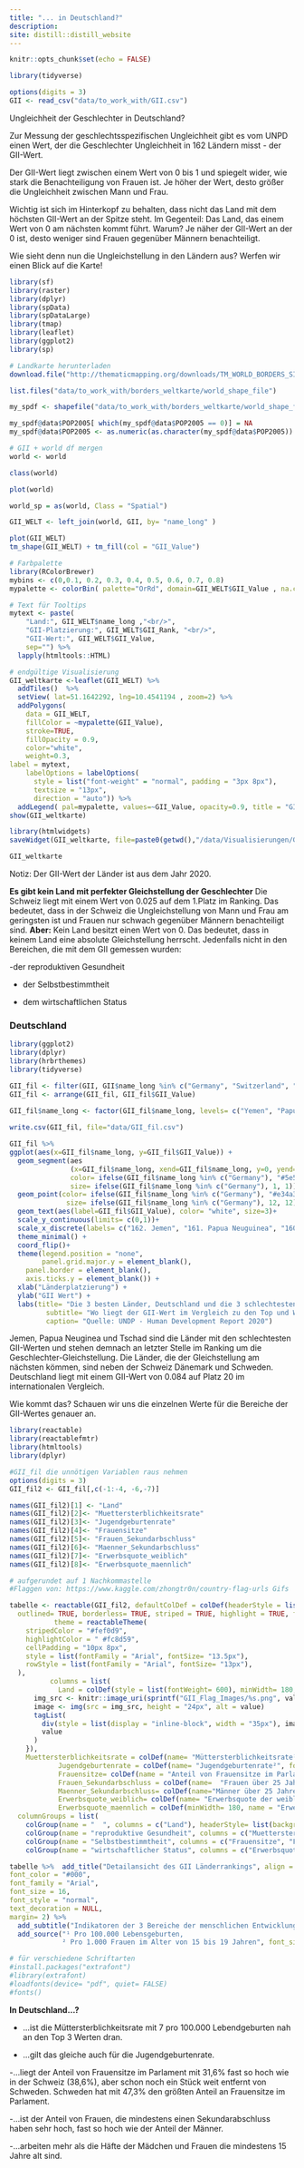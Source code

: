 ```yaml
---
title: "... in Deutschland?"
description:
site: distill::distill_website
---
```


```r
knitr::opts_chunk$set(echo = FALSE)
```

```r
library(tidyverse)

options(digits = 3)
GII <- read_csv("data/to_work_with/GII.csv")
```
Ungleichheit der Geschlechter in Deutschland?

Zur Messung der geschlechtsspezifischen Ungleichheit gibt es vom UNPD einen Wert, der die Geschlechter Ungleichheit in 162 Ländern misst - der GII-Wert.

Der GII-Wert liegt zwischen einem Wert von 0 bis 1 und spiegelt wider, wie stark die Benachteiligung von Frauen ist. Je höher der Wert, desto größer die Ungleichheit zwischen Mann und Frau. 

Wichtig ist sich im Hinterkopf zu behalten, dass nicht das Land mit dem höchsten GII-Wert an der Spitze steht. Im Gegenteil: Das Land, das einem Wert von 0 am nächsten kommt führt. Warum? Je näher der GII-Wert an der 0 ist, desto weniger sind Frauen gegenüber Männern benachteiligt.

Wie sieht denn nun die Ungleichstellung in den Ländern aus? Werfen wir einen Blick auf die Karte!

```r
library(sf)
library(raster)
library(dplyr)
library(spData)
library(spDataLarge)
library(tmap)    
library(leaflet) 
library(ggplot2)
library(sp)

# Landkarte herunterladen 
download.file("http://thematicmapping.org/downloads/TM_WORLD_BORDERS_SIMPL-0.3.zip",  destfile=("data/to_work_with/borders_weltkarte/world_shape_file.zip"))

list.files("data/to_work_with/borders_weltkarte/world_shape_file")

my_spdf <- shapefile("data/to_work_with/borders_weltkarte/world_shape_file/TM_WORLD_BORDERS_SIMPL-0.3.shp")

my_spdf@data$POP2005[ which(my_spdf@data$POP2005 == 0)] = NA
my_spdf@data$POP2005 <- as.numeric(as.character(my_spdf@data$POP2005)) / 1000000 %>% round(2)

# GII + world df mergen
world <- world

class(world)

plot(world)

world_sp = as(world, Class = "Spatial")

GII_WELT <- left_join(world, GII, by= "name_long" )

plot(GII_WELT)
tm_shape(GII_WELT) + tm_fill(col = "GII_Value")

# Farbpalette
library(RColorBrewer)
mybins <- c(0,0.1, 0.2, 0.3, 0.4, 0.5, 0.6, 0.7, 0.8)
mypalette <- colorBin( palette="OrRd", domain=GII_WELT$GII_Value , na.color="gainsboro", bins=mybins)

# Text für Tooltips
mytext <- paste(
    "Land:", GII_WELT$name_long ,"<br/>", 
    "GII-Platzierung:", GII_WELT$GII_Rank, "<br/>", 
    "GII-Wert:", GII_WELT$GII_Value, 
    sep="") %>%
  lapply(htmltools::HTML)
```

```r
# endgültige Visualisierung
GII_weltkarte <-leaflet(GII_WELT) %>% 
  addTiles()  %>% 
  setView( lat=51.1642292, lng=10.4541194 , zoom=2) %>%
  addPolygons(
    data = GII_WELT,
    fillColor = ~mypalette(GII_Value), 
    stroke=TRUE, 
    fillOpacity = 0.9, 
    color="white", 
    weight=0.3,
label = mytext,
    labelOptions = labelOptions( 
      style = list("font-weight" = "normal", padding = "3px 8px"), 
      textsize = "13px", 
      direction = "auto")) %>%
  addLegend( pal=mypalette, values=~GII_Value, opacity=0.9, title = "GII Wert", position = "bottomleft", na.label = "Kein Wert" )
show(GII_weltkarte)

library(htmlwidgets)
saveWidget(GII_weltkarte, file=paste0(getwd(),"/data/Visualisierungen/GII_weltkarte.html"))

GII_weltkarte

```
Notiz: Der GII-Wert der Länder ist aus dem Jahr 2020.

**Es gibt kein Land mit perfekter Gleichstellung der Geschlechter**
Die Schweiz liegt mit einem Wert von 0.025 auf dem 1.Platz im Ranking. Das bedeutet, dass in der Schweiz die Ungleichstellung von Mann und Frau am geringsten ist und Frauen nur schwach gegenüber Männern benachteiligt sind. 
**Aber:** Kein Land besitzt einen Wert von 0. Das bedeutet, dass in keinem Land eine absolute Gleichstellung herrscht. Jedenfalls nicht in den Bereichen, die mit dem GII gemessen wurden: 

-der reproduktiven Gesundheit

- der Selbstbestimmtheit 

- dem wirtschaftlichen Status



### Deutschland

```r

library(ggplot2)
library(dplyr)
library(hrbrthemes)
library(tidyverse)

GII_fil <- filter(GII, GII$name_long %in% c("Germany", "Switzerland", "Sweden", "Denmark", "Yemen", "Papua New Guinea", "Chad"))  
GII_fil <- arrange(GII_fil, GII_fil$GII_Value)
  
GII_fil$name_long <- factor(GII_fil$name_long, levels= c("Yemen", "Papua New Guinea", "Chad", "Germany", "Sweden", "Denmark", "Switzerland"))

write.csv(GII_fil, file="data/GII_fil.csv")

GII_fil %>%  
ggplot(aes(x=GII_fil$name_long, y=GII_fil$GII_Value)) +
  geom_segment(aes
               (x=GII_fil$name_long, xend=GII_fil$name_long, y=0, yend=GII_fil$GII_Value),
               color= ifelse(GII_fil$name_long %in% c("Germany"), "#5e5a57", "#5e5a57"),
               size= ifelse(GII_fil$name_long %in% c("Germany"), 1, 1)) +
  geom_point(color= ifelse(GII_fil$name_long %in% c("Germany"), "#e34a33", "#fc8d59"),
              size= ifelse(GII_fil$name_long %in% c("Germany"), 12, 12), stroke=2, col= 1, shape=16)+
  geom_text(aes(label=GII_fil$GII_Value), color= "white", size=3)+
  scale_y_continuous(limits= c(0,1))+
  scale_x_discrete(labels= c("162. Jemen", "161. Papua Neuguinea", "160. Tschad", "20. Deutschland", "3. Schweden", "2. Dänemark", "1. Schweiz"))+
  theme_minimal() + 
  coord_flip()+
  theme(legend.position = "none",
        panel.grid.major.y = element_blank(),
    panel.border = element_blank(),
    axis.ticks.y = element_blank()) +
  xlab("Länderplatzierung") + 
  ylab("GII Wert") +
  labs(title= "Die 3 besten Länder, Deutschland und die 3 schlechtesten Länder",
         subtitle= "Wo liegt der GII-Wert im Vergleich zu den Top und Worst 3 Ländern?",
         caption= "Quelle: UNDP - Human Development Report 2020") 
```


Jemen, Papua Neuginea und Tschad sind die Länder mit den schlechtesten GII-Werten und stehen demnach an letzter Stelle im Ranking um die Geschlechter-Gleichstellung. Die Länder, die der Gleichstellung am nächsten kömmen, sind neben der Schweiz Dänemark und Schweden. Deutschland liegt mit einem GII-Wert von 0.084 auf Platz 20 im internationalen Vergleich.

Wie kommt das? Schauen wir uns die einzelnen Werte für die Bereiche der GII-Wertes genauer an.

```r
library(reactable)
library(reactablefmtr)
library(htmltools)
library(dplyr)

#GII_fil die unnötigen Variablen raus nehmen
options(digits = 3)
GII_fil2 <- GII_fil[,c(-1:-4, -6,-7)]

names(GII_fil2)[1] <- "Land"
names(GII_fil2)[2]<- "Muettersterblichkeitsrate"
names(GII_fil2)[3]<- "Jugendgeburtenrate"
names(GII_fil2)[4]<- "Frauensitze"
names(GII_fil2)[5]<- "Frauen_Sekundarbschluss"
names(GII_fil2)[6]<- "Maenner_Sekundarbschluss"
names(GII_fil2)[7]<- "Erwerbsquote_weiblich"
names(GII_fil2)[8]<- "Erwerbsquote_maennlich"

# aufgerundet auf 1 Nachkommastelle
#Flaggen von: https://www.kaggle.com/zhongtr0n/country-flag-urls Gifs 

tabelle <- reactable(GII_fil2, defaultColDef = colDef(headerStyle = list(background = "#fc8d59", color= "white"), align= "left", minWidth = 175),
  outlined= TRUE, borderless= TRUE, striped = TRUE, highlight = TRUE, fullWidth=TRUE, resizable=FALSE,
           theme = reactableTheme(
    stripedColor = "#fef0d9",
    highlightColor = " #fc8d59",
    cellPadding = "10px 8px",
    style = list(fontFamily = "Arial", fontSize= "13.5px"),
    rowStyle = list(fontFamily = "Arial", fontSize= "13px"),
  ),
          columns = list(
            Land = colDef(style = list(fontWeight= 600), minWidth= 180, cell = function(value) {
      img_src <- knitr::image_uri(sprintf("GII_Flag_Images/%s.png", value))
      image <- img(src = img_src, height = "24px", alt = value)
      tagList(
        div(style = list(display = "inline-block", width = "35px"), image),
        value
      )
    }),
    Muettersterblichkeitsrate = colDef(name= "Müttersterblichkeitsrate¹",format = colFormat(digits = 0), align= "right" ),
            Jugendgeburtenrate = colDef(name= "Jugendgeburtenrate²", format = colFormat(digits = 1), align = "right" ),
            Frauensitze= colDef(name = "Anteil von Frauensitze im Parlament", format = colFormat(suffix = "%", digits = 1), align = "right"),
            Frauen_Sekundarbschluss = colDef(name=  "Frauen über 25 Jahren mit mindestens Sekundarbschluss", format = colFormat(suffix = "%", digits = 1), align= "right"), 
            Maenner_Sekundarbschluss= colDef(name="Männer über 25 Jahren mit mindestens Sekundarbschluss", format = colFormat(suffix = "%", digits = 1), align = "right"),
            Erwerbsquote_weiblich= colDef(name= "Erwerbsquote der weiblichen Bevölkerung über 15 Jahren", format = colFormat(suffix = "%", digits = 1), align = "right"),
            Erwerbsquote_maennlich = colDef(minWidth= 180, name = "Erwerbsquote der männlichen Bevölkerung über 15 Jahren", format = colFormat(suffix = "%", digits = 1), align = "right")),
  columnGroups = list(
    colGroup(name = "  ", columns = c("Land"), headerStyle= list(background = "#fc8d59", color= "white", fontSize= "13px")),
    colGroup(name = "reproduktive Gesundheit", columns = c("Muettersterblichkeitsrate", "Jugendgeburtenrate"),headerStyle= list(background = "#fc8d59", color= "white", fontSize= "14px")),
    colGroup(name = "Selbstbestimmtheit", columns = c("Frauensitze", "Frauen_Sekundarbschluss","Maenner_Sekundarbschluss"),headerStyle= list(background = "#fc8d59", color= "white", fontSize= "14px")),
    colGroup(name = "wirtschaftlicher Status", columns = c("Erwerbsquote_weiblich", "Erwerbsquote_maennlich"), headerStyle= list(background = "#fc8d59", color= "white", fontSize= "14px"))))

tabelle %>%  add_title("Detailansicht des GII Länderrankings", align = "left",
font_color = "#000",
font_family = "Arial",
font_size = 16,
font_style = "normal",
text_decoration = NULL,
margin= 2) %>% 
  add_subtitle("Indikatoren der 3 Bereiche der menschlichen Entwicklung", font_size = 15) %>% 
  add_source("¹ Pro 100.000 Lebensgeburten, 
             ² Pro 1.000 Frauen im Alter von 15 bis 19 Jahren", font_size= 13)

# für verschiedene Schriftarten
#install.packages("extrafont")
#library(extrafont)
#loadfonts(device= "pdf", quiet= FALSE)
#fonts()
```

**In Deutschland...?**

- ...ist die Müttersterblichkeitsrate mit 7 pro 100.000 Lebendgeburten nah an den Top 3 Werten dran.

- ...gilt das gleiche auch für die Jugendgeburtenrate.

-...liegt der Anteil von Frauensitze im Parlament mit 31,6% fast so hoch wie in der Schweiz (38,6%), aber schon noch ein Stück weit entfernt von Schweden. Schweden hat mit 47,3% den größten Anteil an Frauensitze im Parlament.

-...ist der Anteil von Frauen, die mindestens einen Sekundarabschluss haben sehr hoch, fast so hoch wie der Anteil der Männer.

-...arbeiten mehr als die Häfte der Mädchen und Frauen die mindestens 15 Jahre alt sind. 


